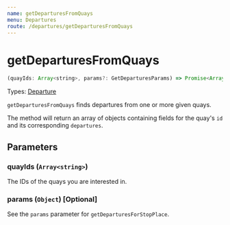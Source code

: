 ```yaml
---
name: getDeparturesFromQuays
menu: Departures
route: /departures/getDeparturesFromQuays
---
```


# getDeparturesFromQuays

```javascript
(quayIds: Array<string>, params?: GetDeparturesParams) => Promise<Array<{ id: string, departures: Array<Departure | void> }>>
```

Types: [Departure](flow-types/Departures.js)

`getDeparturesFromQuays` finds departures from one or more given quays.

The method will return an array of objects containing fields for the quay's `id` and its corresponding `departures`.

## Parameters

### quayIds (`Array<string>`)
The IDs of the quays you are interested in.

### params (`Object`) [Optional]

See the `params` parameter for `getDeparturesForStopPlace`.
